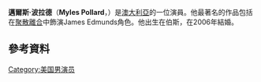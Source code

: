 {{Infobox person
| name        = Myles Pollard
| image       = Myles Pollard 2013.jpg
| imagesize   =
| caption     = 
| birth_name  = 
| birth_date  = {{Birth date and age|df=yes|1972|11|4}}
| birth_place = {{AUS}}[[伯斯|伯斯]]
| death_date  =
| death_place =
| othername   =
| occupation  =
| yearsactive =
| spouse      = {{Marriage|Brigitta Wuthe|2006}}
| children    = Ronin Wilson Pollard <small>(b. 2007)</small>
| website     =
}}
'''邁爾斯·波拉德'''（'''Myles Pollard'''，{{bd|1972年|11月4日}}）是[[澳大利亞|澳大利亞]]的一位演員。他最著名的作品包括在[[聚散離合|聚散離合]]中飾演James Edmunds角色。他出生在伯斯，在2006年結婚。
==參考資料==
{{reflist}}
[[Category:美国男演员|Category:美国男演员]]